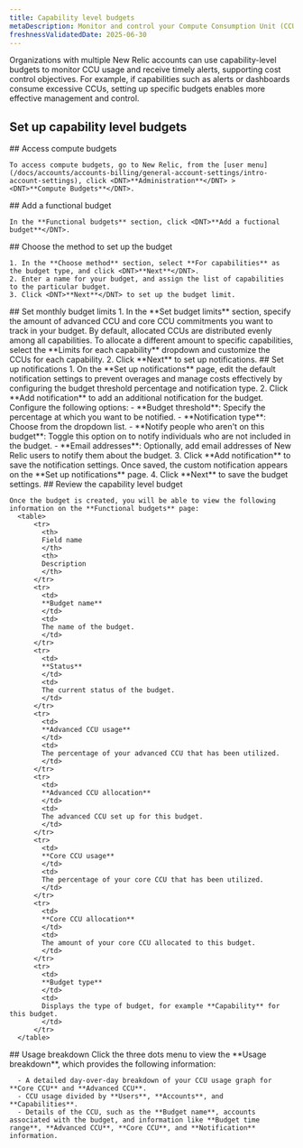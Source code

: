 ```yaml
---
title: Capability level budgets
metaDescription: Monitor and control your Compute Consumption Unit (CCU) usage with New Relic's Compute Budgets feature at the capability level.
freshnessValidatedDate: 2025-06-30
---
```


Organizations with multiple New Relic accounts can use capability-level budgets to monitor CCU usage and receive timely alerts, supporting cost control objectives. For example, if capabilities such as alerts or dashboards consume excessive CCUs, setting up specific budgets enables more effective management and control.

## Set up capability level budgets

<Steps>

  <Step>
    ## Access compute budgets

    To access compute budgets, go to New Relic, from the [user menu](/docs/accounts/accounts-billing/general-account-settings/intro-account-settings), click <DNT>**Administration**</DNT> > <DNT>**Compute Budgets**</DNT>.
  </Step>

  <Step>
    ## Add a functional budget
    
    In the **Functional budgets** section, click <DNT>**Add a fuctional budget**</DNT>.
  </Step>

  <Step>
    ## Choose the method to set up the budget

    1. In the **Choose method** section, select **For capabilities** as the budget type, and click <DNT>**Next**</DNT>.
    2. Enter a name for your budget, and assign the list of capabilities to the particular budget.
    3. Click <DNT>**Next**</DNT> to set up the budget limit.
  </Step>

  <Step>
    ## Set monthly budget limits
    1. In the **Set budget limits** section, specify the amount of advanced CCU and core CCU commitments you want to track in your budget.
        <Callout title="important">
          By default, allocated CCUs are distributed evenly among all capabilities. To allocate a different amount to specific capabilities, select the **Limits for each capability** dropdown and customize the CCUs for each capability.
        </Callout>
    2. Click <DNT>**Next**</DNT> to set up notifications.
  </Step>

  <Step>
    ## Set up notifications
    1. On the **Set up notifications** page, edit the default notification settings to prevent overages and manage costs effectively by configuring the budget threshold percentage and notification type.
    2. Click **Add notification** to add an additional notification for the budget. Configure the following options:
       - **Budget threshold**: Specify the percentage at which you want to be notified.
       - **Notification type**: Choose from the dropdown list.
       - **Notify people who aren't on this budget**: Toggle this option on to notify individuals who are not included in the budget.
       - **Email addresses**: Optionally, add email addresses of New Relic users to notify them about the budget.
    3. Click **Add notification** to save the notification settings. Once saved, the custom notification appears on the **Set up notifications** page.
    4. Click **Next** to save the budget settings.
  </Step>
  <Step>
    ## Review the capability level budget

    Once the budget is created, you will be able to view the following information on the **Functional budgets** page:
      <table>
          <tr>
            <th>
            Field name
            </th>
            <th>
            Description
            </th>
          </tr>
          <tr>
            <td>
            **Budget name**
            </td>
            <td>
            The name of the budget.
            </td>
          </tr>
          <tr>
            <td>
            **Status**
            </td>
            <td>
            The current status of the budget.
            </td>
          </tr>
          <tr>
            <td>
            **Advanced CCU usage**
            </td>
            <td>
            The percentage of your advanced CCU that has been utilized.
            </td>
          </tr>
          <tr>
            <td>
            **Advanced CCU allocation**
            </td>
            <td>
            The advanced CCU set up for this budget.
            </td>
          </tr>
          <tr>
            <td>
            **Core CCU usage**
            </td>
            <td>
            The percentage of your core CCU that has been utilized.
            </td>
          </tr>
          <tr>
            <td>
            **Core CCU allocation**
            </td>
            <td>
            The amount of your core CCU allocated to this budget.
            </td>
          </tr>
          <tr>
            <td>
            **Budget type**
            </td>
            <td>
            Displays the type of budget, for example **Capability** for this budget.
            </td>
          </tr>
      </table>
  </Step>

  <Step>
    ## Usage breakdown
    Click the three dots menu to view the **Usage breakdown**, which provides the following information:

      - A detailed day-over-day breakdown of your CCU usage graph for **Core CCU** and **Advanced CCU**.
      - CCU usage divided by **Users**, **Accounts**, and **Capabilities**.
      - Details of the CCU, such as the **Budget name**, accounts associated with the budget, and information like **Budget time range**, **Advanced CCU**, **Core CCU**, and **Notification** information.
  </Step>
</Steps>